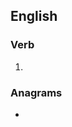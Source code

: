 ==English==

===Verb===
{{head|en|verb form}}

# {{en-past of|cascade}}

===Anagrams===
* {{anagrams|en|saccaded}}